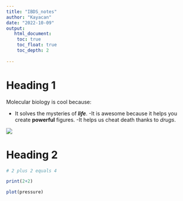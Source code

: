 ```yaml
---
title: "IBDS_notes"
author: "Kayacan"
date: "2022-10-09"
output: 
   html_document:
    toc: true
    toc_float: true
    toc_depth: 2
    
---
```

# Heading 1
Molecular biology is cool because:

- It solves the mysteries of ***life***.
-It is awesome because it helps you create **powerful** figures.
-It helps us cheat death thanks to *drugs*. 

![](https://media2.giphy.com/media/7lJS5XhArJ3TUR6ecY/giphy.gif?cid=ecf05e474zlppu99cz1un3btnlxjhznwmtk3lc17bxt2gma2&rid=giphy.gif&ct=g)

# Heading 2

```r
# 2 plus 2 equals 4

print(2+2)

```


```r

plot(pressure)


```




